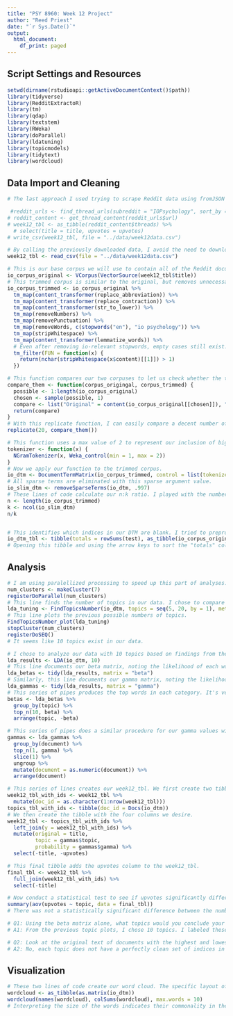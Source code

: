 ```yaml
---
title: "PSY 8960: Week 12 Project"
author: "Reed Priest"
date: "`r Sys.Date()`"
output:
  html_document:
    df_print: paged
---
```


## Script Settings and Resources

```r
setwd(dirname(rstudioapi::getActiveDocumentContext()$path))
library(tidyverse)
library(RedditExtractoR)
library(tm)
library(qdap)
library(textstem)
library(RWeka)
library(doParallel)
library(ldatuning)
library(topicmodels)
library(tidytext)
library(wordcloud)
```

## Data Import and Cleaning
```r
# The last approach I used trying to scrape Reddit data using fromJSON produced the same issues from before with page scrolling. So after some Chat GPTing, I found the RedditExtractoR package. It downloaded all the data I needed using this code, but it took about 15 minutes to do so. This package isn't part of the course materials, but it was an effective solution. See this page for details: https://github.com/ivan-rivera/RedditExtractor.

 #reddit_urls <- find_thread_urls(subreddit = "IOPsychology", sort_by = "new", period = "year")
# reddit_content <- get_thread_content(reddit_urls$url)
# week12_tbl <- as_tibble(reddit_content$threads) %>%
  # select(title = title, upvotes = upvotes)
# write_csv(week12_tbl, file = "../data/week12data.csv")

# By calling the previously downloaded data, I avoid the need to download it again.
week12_tbl <- read_csv(file = "../data/week12data.csv")
```

```r
# This is our base corpus we will use to contain all of the Reddit documents over the past year.
io_corpus_original <- VCorpus(VectorSource(week12_tbl$title))
# This trimmed corpus is similar to the original, but removes unnecessary information. I did not use many custom stop words given the relatively small number of documents we are analyzing (about 1000).
io_corpus_trimmed <- io_corpus_original %>%
  tm_map(content_transformer(replace_abbreviation)) %>%
  tm_map(content_transformer(replace_contraction)) %>%
  tm_map(content_transformer(str_to_lower)) %>%
  tm_map(removeNumbers) %>%
  tm_map(removePunctuation) %>%
  tm_map(removeWords, c(stopwords("en"), "io psychology")) %>%
  tm_map(stripWhitespace) %>%
  tm_map(content_transformer(lemmatize_words)) %>%
  # Even after removing io-relevant stopwords, empty cases still exist. So we remove them with this function
  tm_filter(FUN = function(x) {
    return(nchar(stripWhitespace(x$content)[[1]]) > 1)
  })
```

```r
# This function compares our two corpuses to let us check whether the trimmed corpus properly trimmed unnecessary information.
compare_them <- function(corpus_origingal, corpus_trimmed) {
  possible <- 1:length(io_corpus_original)
  chosen <- sample(possible, 1)
  compare <- list("Original" = content(io_corpus_original[[chosen]]), "Comparison" = content(io_corpus_trimmed[[chosen]]))
  return(compare)
}
# With this replicate function, I can easily compare a decent number of entries at once.
replicate(20, compare_them())
```

```r
# This function uses a max value of 2 to represent our inclusion of bigrams. This is useful for some words like "human resources".
tokenizer <- function(x) {
  NGramTokenizer(x, Weka_control(min = 1, max = 2))
}
# Now we apply our function to the trimmed corpus.
io_dtm <- DocumentTermMatrix(io_corpus_trimmed, control = list(tokenize = tokenizer))
# All sparse terms are eliminated with this sparse argument value.
io_slim_dtm <- removeSparseTerms(io_dtm, .997)
# These lines of code calculate our n:k ratio. I played with the numbers a bit, and setting the sparse argument in the above line to .997 is the first value that reached our desired n:k threshold.
n <- length(io_corpus_trimmed)
k <- ncol(io_slim_dtm)
n/k


# This identifies which indices in our DTM are blank. I tried to preprocess with few custom stop words to prevent problems here.
io_dtm_tbl <- tibble(totals = rowSums(test), as_tibble(io_corpus_original))
# Opening this tibble and using the arrow keys to sort the "totals" column, we find there are two missing data points. They coincide with doc_ids 487 and 737. To remove these entries, I went back and used the code provided on the Canvas page.
```


## Analysis
```r
# I am using paralellized processing to speed up this part of analyses. If you are running these analyses on a computer with less than 8 cores, you may want to not run this code.
num_clusters <- makeCluster(7)
registerDoParallel(num_clusters)
# This line finds the number of topics in our data. I chose to compare findings across all four models to triangulate results.
lda_tuning <- FindTopicsNumber(io_dtm, topics = seq(5, 20, by = 1), metrics = c( "Griffiths2004", "CaoJuan2009", "Arun2010", "Deveaud2014"), verbose = TRUE)
# This line plots the previous possible numbers of topics.
FindTopicsNumber_plot(lda_tuning)
stopCluster(num_clusters)
registerDoSEQ()
# It seems like 10 topics exist in our data.
```

```r
# I chose to analyze our data with 10 topics based on findings from the previous plots.
lda_results <- LDA(io_dtm, 10)
# This line documents our beta matrix, noting the likelihood of each word appearing in the data.
lda_betas <- tidy(lda_results, matrix = "beta")
# Similarly, this line documents our gamma matrix, noting the likelihood fo each document appearing in the data.
lda_gammas <- tidy(lda_results, matrix = "gamma")
# This series of pipes produces the top words in each category. It's very helpful to see what topics each category focuses on.
betas <- lda_betas %>%
  group_by(topic) %>%
  top_n(10, beta) %>%
  arrange(topic, -beta)

# This series of pipes does a similar procedure for our gamma values with documents.
gammas <- lda_gammas %>%
  group_by(document) %>%
  top_n(1, gamma) %>%
  slice(1) %>%
  ungroup %>%
  mutate(document = as.numeric(document)) %>%
  arrange(document)

# This series of lines creates our week12_tbl. We first create two tibbles with ids to enable joining.
week12_tbl_with_ids <- week12_tbl %>%
  mutate(doc_id = as.character(1:nrow(week12_tbl)))
topics_tbl_with_ids <- tibble(doc_id = Docs(io_dtm))
# We then create the tibble with the four columns we desire.
week12_tbl <- topics_tbl_with_ids %>%
  left_join(y = week12_tbl_with_ids) %>%
  mutate(original = title,
         topic = gammas$topic,
         probability = gammas$gamma) %>%
  select(-title, -upvotes)
```

```r
# This final tibble adds the upvotes column to the week12_tbl.
final_tbl <- week12_tbl %>%
  full_join(week12_tbl_with_ids) %>%
  select(-title)

# Now conduct a statistical test to see if upvotes significantly differs by topic. We are comparing a DV across multiple IVs, so we run an ANOVA.
summary(aov(upvotes ~ topic, data = final_tbl))
# There was not a statistically significant difference between the number of upvotes across our topics. As a result, post-hoc analyses are not to be conducted.
```

```r
# Q1: Using the beta matrix alone, what topics would you conclude your final topic list maps onto? (e.g., topic 1, 2, 3…n each reflect what substantive topic construct? Use your best judgment.)
# A1: From the previous topic plots, I chose 10 topics. I labeled these topics as follows: 1) career searching, 2) disseminating content, 3) professional development, 4) career development, 5) I-O functions, 6) seeking advice, 7) training programs, 8) general I-O psychology, 9) analysis, and 10) graduate school.

# Q2: Look at the original text of documents with the highest and lowest probabilities assigned to each document. Do your topic names derived from your interpretation of the beta matrix conceptually match with the content of the original posts? What kind of validity evidence does your answer to this question represent?
# A2: No, each topic does not have a perfectly clean set of indices in which the highest probabilities clearly represent the given topic. At best, about half of the documents within a given topic "hang around" the same title for that topic. As a result, an argument could be made to choose less topics. The process of exploring possible themes in our data resembles factorial validity, particularly through exploratory factor analysis.
```

## Visualization
```r
# These two lines of code create our word cloud. The specific layout of the word cloud changes upon each calculation, but the basic message is the same.
wordcloud <- as_tibble(as.matrix(io_dtm))
wordcloud(names(wordcloud), colSums(wordcloud), max.words = 10)
# Interpreting the size of the words indicates their commonality in the data. It seems like "research", "work", and "job" are common words due to their large size. This makes sense considering how I-O psychologists research people's jobs and work.
```